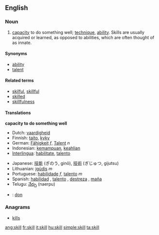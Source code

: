 ==English==

===Noun===
{{en-noun-reg}}

#[[capacity]] to do something well; [[technique]], [[ability]]. Skills are usually acquired or learned, as opposed to abilities, which are often thought of as innate.

====Synonyms====
*[[ability]]
*[[talent]]

====Related terms====
*[[skilful]], [[skillful]]
*[[skilled]]
*[[skillfulness]]

====Translations====

'''capacity to do something well'''
{{top}}
*Dutch: [[vaardigheid]] {{f}}
*Finnish: [[taito]], [[kyky]]
*German: [[Fähigkeit]] ''f'', [[Talent]] ''n''
*Indonesian: [[mampu|kemampuan]], [[ahli|keahlian]]
*[[Interlingua]]: [[habilitate]], [[talento]]
{{mid}}
*Japanese: [[技能]] (ぎのう, ginō), [[技術]] (ぎじゅつ, gijutsu)
*Lithuanian: [[įgūdis]] ''m''
*Portuguese: [[habilidade]] ''f'', [[talento]] ''m''
*Spanish: [[habilidad]] {{f}}, [[talento]] {{m}}, [[destreza]] {{f}}, [[maña]] {{f}}
*Telugu: [[నేర్పు]] (naerpu)
{{bottom}}

{{checktrans}}
*{{ttbc|French}}: [[don]] {{m}}

===Anagrams===
*[[kills]]

[[ang:skill]]
[[fr:skill]]
[[it:skill]]
[[hu:skill]]
[[simple:skill]]
[[ta:skill]]